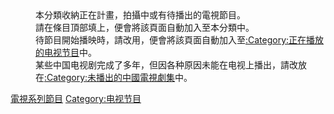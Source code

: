 :本分類收納正在計畫，拍攝中或有待播出的電視節目。
:請在條目頂部填上{{tl|Future TV show}}，便會將該頁面自動加入至本分類中。
:待節目開始播映時，請改用{{tl|In-progress TV show}}，便會將該頁面自動加入至[[:Category:正在播放的电视节目|:Category:正在播放的电视节目]]中。
:某些中国电视剧完成了多年，但因各种原因未能在电视上播出，請改放在[[:Category:未播出的中國電視劇集|:Category:未播出的中國電視劇集]]中。
[[Category:未来产品|電視系列節目]]
[[Category:电视节目|Category:电视节目]]